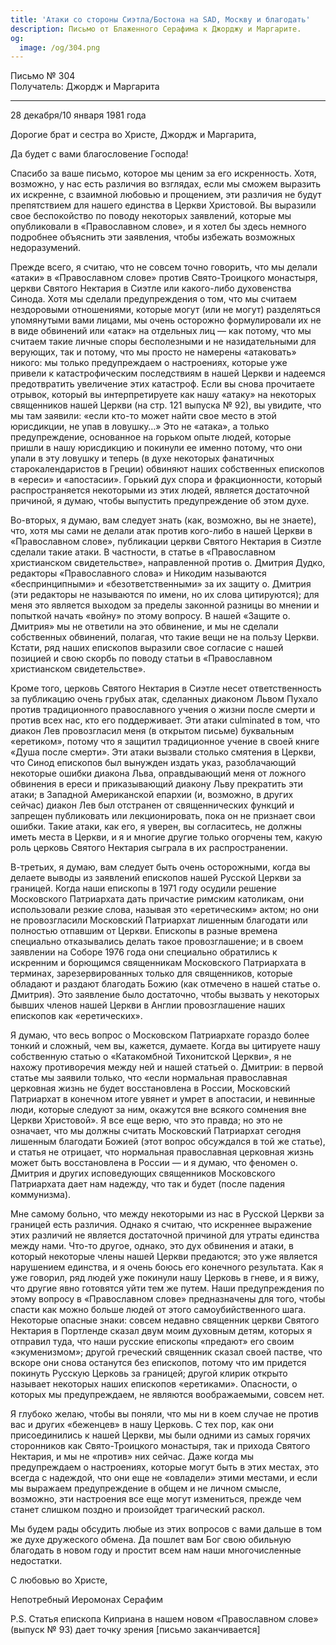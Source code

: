 ```yaml
---
title: 'Атаки со стороны Сиэтла/Бостона на SAD, Москву и благодать'
description: Письмо от Блаженного Серафима к Джорджу и Маргарите.
og:
  image: /og/304.png
---
```


<div style={{textAlign:'right', fontFamily:'monospace'}}>Письмо № 304</div>
<div style={{textAlign:'left', fontFamily:'monospace'}}>Получатель: Джордж и Маргарита</div>

---

28 декабря/10 января 1981 года

Дорогие брат и сестра во Христе, Джордж и Маргарита,

Да будет с вами благословение Господа!

Спасибо за ваше письмо, которое мы ценим за его искренность. Хотя, возможно, у нас есть различия во взглядах, если мы сможем выразить их искренне, с взаимной любовью и прощением, эти различия не будут препятствием для нашего единства в Церкви Христовой. Вы выразили свое беспокойство по поводу некоторых заявлений, которые мы опубликовали в «Православном слове», и я хотел бы здесь немного подробнее объяснить эти заявления, чтобы избежать возможных недоразумений.

Прежде всего, я считаю, что не совсем точно говорить, что мы делали «атаки» в «Православном слове» против Свято-Троицкого монастыря, церкви Святого Нектария в Сиэтле или какого-либо духовенства Синода. Хотя мы сделали предупреждения о том, что мы считаем нездоровыми отношениями, которые могут (или не могут) разделяться упомянутыми вами лицами, мы очень осторожно формулировали их не в виде обвинений или «атак» на отдельных лиц — как потому, что мы считаем такие личные споры бесполезными и не назидательными для верующих, так и потому, что мы просто не намерены «атаковать» никого: мы только предупреждаем о настроениях, которые уже привели к катастрофическим последствиям в нашей Церкви и надеемся предотвратить увеличение этих катастроф. Если вы снова прочитаете отрывок, который вы интерпретируете как нашу «атаку» на некоторых священников нашей Церкви (на стр. 121 выпуска № 92), вы увидите, что мы там заявили: «если кто-то может найти свое место в этой юрисдикции, не упав в ловушку…» Это не «атака», а только предупреждение, основанное на горьком опыте людей, которые пришли в нашу юрисдикцию и покинули ее именно потому, что они упали в эту ловушку и теперь (в духе некоторых фанатичных старокалендаристов в Греции) обвиняют наших собственных епископов в «ереси» и «апостасии». Горький дух спора и фракционности, который распространяется некоторыми из этих людей, является достаточной причиной, я думаю, чтобы выпустить предупреждение об этом духе.

Во-вторых, я думаю, вам следует знать (как, возможно, вы не знаете), что, хотя мы сами не делали атак против кого-либо в нашей Церкви в «Православном слове», публикации церкви Святого Нектария в Сиэтле сделали такие атаки. В частности, в статье в «Православном христианском свидетельстве», направленной против о. Дмитрия Дудко, редакторы «Православного слова» и Никодим называются «беспринципными» и «безответственными» за их защиту о. Дмитрия (эти редакторы не называются по имени, но их слова цитируются); для меня это является выходом за пределы законной разницы во мнении и попыткой начать «войну» по этому вопросу. В нашей «Защите о. Дмитрия» мы не ответили на это обвинение, и мы не сделали собственных обвинений, полагая, что такие вещи не на пользу Церкви. Кстати, ряд наших епископов выразили свое согласие с нашей позицией и свою скорбь по поводу статьи в «Православном христианском свидетельстве».

Кроме того, церковь Святого Нектария в Сиэтле несет ответственность за публикацию очень грубых атак, сделанных диаконом Львом Пухало против традиционного православного учения о жизни после смерти и против всех нас, кто его поддерживает. Эти атаки culminated в том, что диакон Лев провозгласил меня (в открытом письме) буквальным «еретиком», потому что я защитил традиционное учение в своей книге «Душа после смерти». Эти атаки вызвали столько смятения в Церкви, что Синод епископов был вынужден издать указ, разоблачающий некоторые ошибки диакона Льва, оправдывающий меня от ложного обвинения в ереси и приказывающий диакону Льву прекратить эти атаки; в Западной Американской епархии (и, возможно, в других сейчас) диакон Лев был отстранен от священнических функций и запрещен публиковать или лекционировать, пока он не признает свои ошибки. Такие атаки, как его, я уверен, вы согласитесь, не должны иметь места в Церкви, и я и многие другие только огорчены тем, какую роль церковь Святого Нектария сыграла в их распространении.

В-третьих, я думаю, вам следует быть очень осторожными, когда вы делаете выводы из заявлений епископов нашей Русской Церкви за границей. Когда наши епископы в 1971 году осудили решение Московского Патриархата дать причастие римским католикам, они использовали резкие слова, называя это «еретическим» актом; но они не провозгласили Московский Патриархат лишенным благодати или полностью отпавшим от Церкви. Епископы в разные времена специально отказывались делать такое провозглашение; и в своем заявлении на Соборе 1976 года они специально обратились к искренним и борющимся священникам Московского Патриархата в терминах, зарезервированных только для священников, которые обладают и раздают благодать Божию (как отмечено в нашей статье о. Дмитрия). Это заявление было достаточно, чтобы вызвать у некоторых бывших членов нашей Церкви в Англии провозглашение наших епископов как «еретических».

Я думаю, что весь вопрос о Московском Патриархате гораздо более тонкий и сложный, чем вы, кажется, думаете. Когда вы цитируете нашу собственную статью о «Катакомбной Тихонитской Церкви», я не нахожу противоречия между ней и нашей статьей о. Дмитрии: в первой статье мы заявили только, что «если нормальная православная церковная жизнь не будет восстановлена в России, Московский Патриархат в конечном итоге увянет и умрет в апостасии, и невинные люди, которые следуют за ним, окажутся вне всякого сомнения вне Церкви Христовой». Я все еще верю, что это правда; но это не означает, что мы должны считать Московский Патриархат сегодня лишенным благодати Божией (этот вопрос обсуждался в той же статье), и статья не отрицает, что нормальная православная церковная жизнь может быть восстановлена в России — и я думаю, что феномен о. Дмитрия и других исповедующих священников Московского Патриархата дает нам надежду, что так и будет (после падения коммунизма).

Мне самому больно, что между некоторыми из нас в Русской Церкви за границей есть различия. Однако я считаю, что искреннее выражение этих различий не является достаточной причиной для утраты единства между нами. Что-то другое, однако, это дух обвинения и атаки, в который некоторые члены нашей Церкви предаются; это уже является нарушением единства, и я очень боюсь его конечного результата. Как я уже говорил, ряд людей уже покинули нашу Церковь в гневе, и я вижу, что другие явно готовятся уйти тем же путем. Наши предупреждения по этому вопросу в «Православном слове» предназначены для того, чтобы спасти как можно больше людей от этого самоубийственного шага. Некоторые опасные знаки: совсем недавно священник церкви Святого Нектария в Портленде сказал двум моим духовным детям, которых я отправил туда, что наши русские епископы «предают» его своим «экуменизмом»; другой греческий священник сказал своей пастве, что вскоре они снова останутся без епископов, потому что им придется покинуть Русскую Церковь за границей; другой клирик открыто называет некоторых наших епископов «еретиками». Опасности, о которых мы предупреждаем, не являются воображаемыми, совсем нет.

Я глубоко желаю, чтобы вы поняли, что мы ни в коем случае не против вас и других «беженцев» в нашу Церковь. С тех пор, как они присоединились к нашей Церкви, мы были одними из самых горячих сторонников как Свято-Троицкого монастыря, так и прихода Святого Нектария, и мы не «против» них сейчас. Даже когда мы предупреждаем о настроениях, которые могут быть в этих местах, это всегда с надеждой, что они еще не «овладели» этими местами, и если мы выражаем предупреждение в общем и не личном смысле, возможно, эти настроения все еще могут измениться, прежде чем станет слишком поздно и произойдет трагический раскол.

Мы будем рады обсудить любые из этих вопросов с вами дальше в том же духе дружеского обмена. Да пошлет вам Бог свою обильную благодать в новом году и простит всем нам наши многочисленные недостатки.

С любовью во Христе,

Непотребный Иеромонах Серафим

P.S. Статья епископа Киприана в нашем новом «Православном слове» (выпуск № 93) дает точку зрения [письмо заканчивается]

